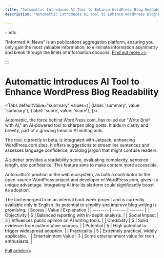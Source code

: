 ```yaml
---
title: "Automattic Introduces AI Tool to Enhance WordPress Blog Readability"
description: "Automattic Introduces AI Tool to Enhance WordPress Blog Readability"

---
```



:::info

"Informed AI News" is an publications aggregation platform, ensuring you only gain the most valuable information, to eliminate information asymmetry and break through the limits of information cocoons.  [Find out more >>](/)

:::

# Automattic Introduces AI Tool to Enhance WordPress Blog Readability


<Tabs
	defaultValue="summary"
	values={[
	{label: 'summary', value: 'summary'},
	{label: 'score', value: 'score'},
]}>
<TabItem value="summary">


Automattic, the force behind WordPress.com, has rolled out "Write Brief with AI," an AI-powered tool to sharpen blog posts. It aids in clarity and brevity, part of a growing trend in AI writing aids.

The tool, currently in beta, is integrated with Jetpack, enhancing WordPress.com sites. It offers suggestions to streamline sentences and assesses language confidence, avoiding jargon that might confuse readers.

A sidebar provides a readability score, evaluating complexity, sentence length, and confidence. This feature aims to make content more accessible.

Automattic's position in the web ecosystem, as both a contributor to the open-source WordPress project and developer of WordPress.com, gives it a unique advantage. Integrating AI into its platform could significantly boost its adoption.

The tool emerged from an internal hack week project and is currently available only in English. Its potential to simplify and improve blog writing is promising.
</TabItem>
<TabItem value="score">
	| Scores     | Value   | Explanation |
	| -------- | ------- | ------- |
	| Objectivity  | 6    | Balanced reporting with in-depth analysis.    |
	| Social Impact | 4     | Influences public opinion on AI writing tools.    |
	| Credibility    | 5    | Solid evidence from authoritative sources.    |
	| Potential    | 5    | High potential to trigger widespread adoption.    |
	| Practicality    | 5    | Extremely practical, widely applicable.    |
	| Entertainment Value    | 3    | Some entertainment value for tech enthusiasts.    |
</TabItem>
</Tabs>

[Full article>>](https://techcrunch.com/2024/08/07/automattic-launches-ai-writing-tool-that-aims-to-make-wordpress-blogs-more-readable-and-succinct/)

